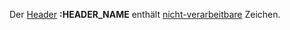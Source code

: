 Der [[Header/DE|Header]] ''':HEADER_NAME''' enthält [[Ersetzungszeichen|nicht-verarbeitbare]] Zeichen.
